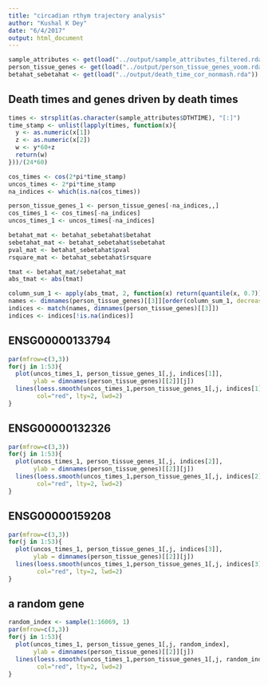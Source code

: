 ```yaml
---
title: "circadian rthym trajectory analysis"
author: "Kushal K Dey"
date: "6/4/2017"
output: html_document
---
```


```r
sample_attributes <- get(load("../output/sample_attributes_filtered.rda"))
person_tissue_genes <- get(load("../output/person_tissue_genes_voom.rda"))
betahat_sebetahat <- get(load("../output/death_time_cor_nonmash.rda"))
```

## Death times and genes driven by death times

```r
times <- strsplit(as.character(sample_attributes$DTHTIME), "[:]")
time_stamp <- unlist(lapply(times, function(x){
  y <- as.numeric(x[1])
  z <- as.numeric(x[2])
  w <- y*60+z
  return(w)
}))/(24*60)

cos_times <- cos(2*pi*time_stamp)
uncos_times <- 2*pi*time_stamp
na_indices <- which(is.na(cos_times))

person_tissue_genes_1 <- person_tissue_genes[-na_indices,,]
cos_times_1 <- cos_times[-na_indices]
uncos_times_1 <- uncos_times[-na_indices]
```

```r
betahat_mat <- betahat_sebetahat$betahat
sebetahat_mat <- betahat_sebetahat$sebetahat
pval_mat <- betahat_sebetahat$pval
rsquare_mat <- betahat_sebetahat$rsquare

tmat <- betahat_mat/sebetahat_mat
abs_tmat <- abs(tmat)

column_sum_1 <- apply(abs_tmat, 2, function(x) return(quantile(x, 0.7)))
names <- dimnames(person_tissue_genes)[[3]][order(column_sum_1, decreasing = TRUE)[1:10]]
indices <- match(names, dimnames(person_tissue_genes)[[3]])
indices <- indices[!is.na(indices)]
```

## ENSG00000133794

```r
par(mfrow=c(3,3))
for(j in 1:53){
  plot(uncos_times_1, person_tissue_genes_1[,j, indices[1]],
       ylab = dimnames(person_tissue_genes)[[2]][j])
  lines(loess.smooth(uncos_times_1,person_tissue_genes_1[,j, indices[1]]), 
        col="red", lty=2, lwd=2)
}
```

## ENSG00000132326

```r
par(mfrow=c(3,3))
for(j in 1:53){
  plot(uncos_times_1, person_tissue_genes_1[,j, indices[2]], 
       ylab = dimnames(person_tissue_genes)[[2]][j])
  lines(loess.smooth(uncos_times_1,person_tissue_genes_1[,j, indices[2]]), 
        col="red", lty=2, lwd=2)
}
```


## ENSG00000159208

```r
par(mfrow=c(3,3))
for(j in 1:53){
  plot(uncos_times_1, person_tissue_genes_1[,j, indices[3]],
       ylab = dimnames(person_tissue_genes)[[2]][j])
  lines(loess.smooth(uncos_times_1,person_tissue_genes_1[,j, indices[3]]), 
        col="red", lty=2, lwd=2)
}
```

## a random gene

```r
random_index <- sample(1:16069, 1)
par(mfrow=c(3,3))
for(j in 1:53){
  plot(uncos_times_1, person_tissue_genes_1[,j, random_index],
       ylab = dimnames(person_tissue_genes)[[2]][j])
  lines(loess.smooth(uncos_times_1,person_tissue_genes_1[,j, random_index]), 
        col="red", lty=2, lwd=2)
}
```
